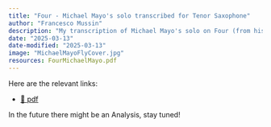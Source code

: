 ```yaml
---
title: "Four - Michael Mayo's solo transcribed for Tenor Saxophone"
author: "Francesco Mussin"
description: "My transcription of Michael Mayo's solo on Four (from his album 'Fly') adapted to Tenor Saxophone"
date: "2025-03-13"
date-modified: "2025-03-13"
image: "MichaelMayoFlyCover.jpg"
resources: FourMichaelMayo.pdf
---
```


Here are the relevant links:

-   [🎼 pdf](FourMichaelMayo.pdf)


In the future there might be an Analysis, stay tuned!


